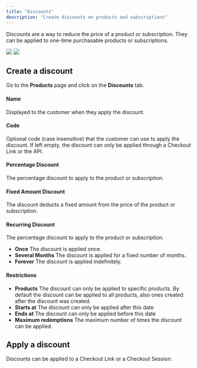 ```yaml
---
title: "Discounts"
description: "Create discounts on products and subscriptions"
---
```


Discounts are a way to reduce the price of a product or subscription. They can be applied to one-time purchasable products or subscriptions.

<img
  className="block dark:hidden"
  src="/assets/features/discounts/create.light.png"
/>
<img
  className="hidden dark:block"
  src="/assets/features/discounts/create.dark.png"
/>

## Create a discount

Go to the **Products** page and click on the **Discounts** tab.

#### Name

Displayed to the customer when they apply the discount.

#### Code

Optional code (case insensitive) that the customer can use to apply the discount. If left empty, the discount can only be applied through a Checkout Link or the API.

#### Percentage Discount

The percentage discount to apply to the product or subscription.

#### Fixed Amount Discount

The discount deducts a fixed amount from the price of the product or subscription.

#### Recurring Discount

The percentage discount to apply to the product or subscription.

- **Once** The discount is applied once.
- **Several Months** The discount is applied for a fixed number of months.
- **Forever** The discount is applied indefinitely.

#### Restrictions

- **Products** The discount can only be applied to specific products. By default the discount can be applied to all products, also ones created after the discount was created.
- **Starts at** The discount can only be applied after this date
- **Ends at** The discount can only be applied before this date
- **Maximum redemptions** The maximum number of times the discount can be applied.

## Apply a discount

Discounts can be applied to a Checkout Link or a Checkout Session.
